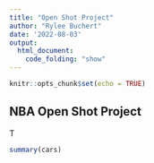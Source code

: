 ```yaml
---
title: "Open Shot Project"
author: "Rylee Buchert"
date: '2022-08-03'
output: 
  html_document:
    code_folding: "show"
---
```


```r
knitr::opts_chunk$set(echo = TRUE)
```

## NBA Open Shot Project

T

```r
summary(cars)
```
